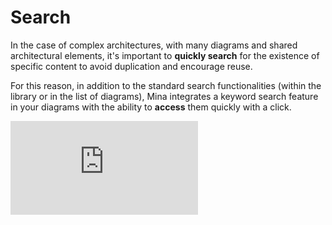 # Search

In the case of complex architectures, with many diagrams and shared architectural elements, it's important to **quickly search** for the existence of specific content to avoid duplication and encourage reuse.

For this reason, in addition to the standard search functionalities (within the library or in the list of diagrams), Mina integrates a keyword search feature in your diagrams with the ability to **access** them quickly with a click.

<iframe
  src="https://www.youtube.com/embed/oCje5uU8SXQ"
  className="w-full h-80 my-14 border-0"
  frameBorder="0"
  allowFullScreen
  allow="accelerometer; autoplay; clipboard-write; encrypted-media; gyroscope; picture-in-picture; web-share"
/>
